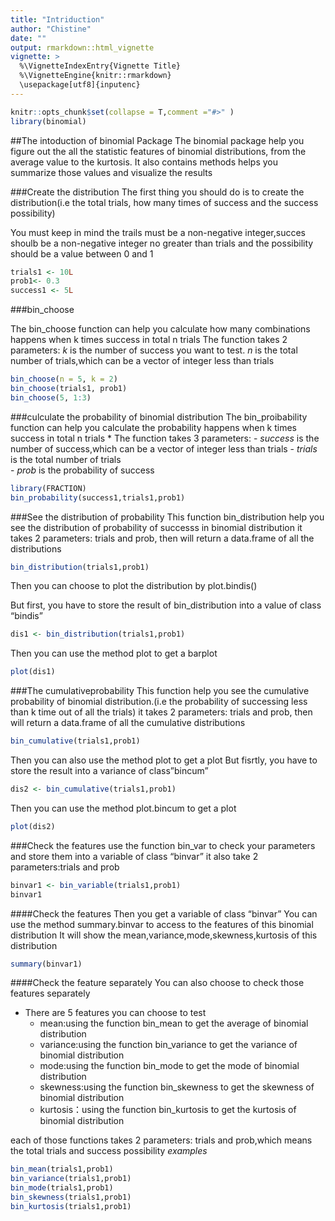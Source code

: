 ---
title: "Intriduction"
author: "Chistine"
date: ""
output: rmarkdown::html_vignette
vignette: >
  %\VignetteIndexEntry{Vignette Title}
  %\VignetteEngine{knitr::rmarkdown}
  \usepackage[utf8]{inputenc}
---

```{r, echo=FALSE, message=FALSE}
knitr::opts_chunk$set(collapse = T,comment ="#>" )
library(binomial)

```

##The intoduction of binomial Package
The binomial package help you figure out the all the statistic features of binomial distributions, from the average value to the kurtosis. 
It also contains methods helps you summarize those values and visualize the results

 
###Create the distribution
The first thing you should do is to create the distribution(i.e the total trials, how many times of success and the success possibility)

You must keep in mind the trails must be a non-negative integer,succes shoulb be a non-negative integer no greater than trials and the possibility should be a value between 0 and 1

```{r}
trials1 <- 10L
prob1<- 0.3
success1 <- 5L
```
###bin_choose

The bin_choose function can help you calculate how many combinations happens when k times success in total n trials
The function takes 2 parameters: *k* is the number of success you want to test. *n* is the total number of trials,which can be a vector of integer less than trials

```{r}
bin_choose(n = 5, k = 2)
bin_choose(trials1, prob1)
bin_choose(5, 1:3)
```
###culculate the probability of binomial distribution
The bin_proibability function can help you calculate the probability happens when k times success in total n trials
* The function takes 3 parameters:
  - *success* is the number of success,which can be a vector of integer less than trials
  - *trials* is the total number of trials  
  - *prob* is the probability of success 
  
```{r}
library(FRACTION)
bin_probability(success1,trials1,prob1)
```

###See the distribution of probability 
This function bin_distribution help you see the distribution of probability of successs in binomial distribution
it takes 2 parameters: trials and prob, then will return a data.frame of all the distributions
```{r}
bin_distribution(trials1,prob1)
```

Then you can choose to plot the distribution by plot.bindis()

But first, you have to store the result of bin_distribution into a value of class "bindis"
```{r}
dis1 <- bin_distribution(trials1,prob1)
```
Then you can use the method plot to get a barplot
```{r}
plot(dis1)
```

###The cumulativeprobability
This function help you see the cumulative probability of binomial distribution.(i.e the probability of successing less than k time out of all the trials)
it takes 2 parameters: trials and prob, then will return a data.frame of all the cumulative distributions
```{r}
bin_cumulative(trials1,prob1)
```
Then you can also use the method plot to get a plot
But fisrtly, you have to store the result into a variance of class"bincum"
```{r}
dis2 <- bin_cumulative(trials1,prob1)
```
Then you can use the method plot.bincum to get a plot
```{r}
plot(dis2)
```

###Check the features
use the function bin_var to check your parameters and store them into a variable of class "binvar"
it also take 2 parameters:trials and prob
```{r}
binvar1 <- bin_variable(trials1,prob1)
binvar1
```
####Check the features
Then you get a variable of class "binvar"
You can use the method summary.binvar to access to the features of this binomial distribution
It will show the mean,variance,mode,skewness,kurtosis of this distribution
```{r}
summary(binvar1)
```

####Check the feature separately
You can also choose to check those features separately

* There are 5 features you can choose to test
  - mean:using the function bin_mean to get the average of binomial distribution
  - variance:using the function bin_variance to get the variance of binomial distribution
  - mode:using the function bin_mode to get the mode of binomial distribution
  - skewness:using the function bin_skewness to get the skewness of binomial distribution
  - kurtosis：using the function bin_kurtosis to get the kurtosis of binomial distribution

each of those functions takes 2 parameters: trials and prob,which means the total trials and success possibility
*examples*
```{r}
bin_mean(trials1,prob1)
bin_variance(trials1,prob1)
bin_mode(trials1,prob1)
bin_skewness(trials1,prob1)
bin_kurtosis(trials1,prob1)
```


